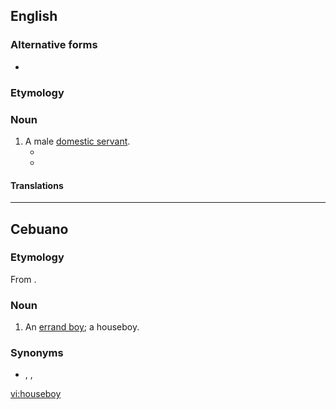 {{also|house boy}}
==English==

===Alternative forms===
* {{l|en|house boy}}

===Etymology===
{{compound|house|boy|lang=en}}

===Noun===
{{en-noun}}

# A male [[domestic servant]].
#* {{quote-book|author=Ralph Lionel German|title=Handbook to British Malaya, 1935|location=[London]|publisher=[R. L. German]: Obtainable from the Malay Information Agency, {{w|Waterlow and Sons}}|year=1935|page=50|oclc=27325434|passage=House servants are usually either Chinese or Tamil, the former predominating, especially in towns of any size. The domestic staff will in general consist of a '''houseboy''' (in large establishments two '''houseboys'''), a water carrier (''tukang ayer''), whose duties include washing dishes and preparing baths, a cook, a gardener, a chauffeur or ''sais'', and perhaps an ''ayah'' (if Chinese, ''amah'') or two, according to the size of the family.}}
#* {{quote-journal|author=Office of International Trade|coauthors=[[w:International Trade Administration|Bureau of Foreign and Domestic Commerce]]|journal=International Reference Service|location=Washington, D.C.|publisher=[[w:United States Government Publishing Office|United States Government Printing Office]]|year=1949|volume=6|page=64|oclc=747291382|passage=A married man with a family of three living in a private house with require in most cases a cook, '''houseboy''', an amah (female servant) for washing and ironing, a second amah to take care of small children or infants, and one or possibly two gardeners depending on the size of the lot. A syce (chauffeur) is optional in each individual case. Cooks, '''houseboys''', and amahs are usually Chinese, while gardeners and chauffeurs are Malay.}}

====Translations====
{{trans-top|male domestic servant}}
{{trans-mid}}
{{trans-bottom}}

----

==Cebuano==

===Etymology===
From {{etyl|en|ceb}} {{m|en|houseboy}}.

===Noun===
{{head|ceb|noun}}

# An [[errand boy]]; a houseboy.

===Synonyms===

* {{sense|errand boy|lang=ceb}} {{l|ceb|boy}}, {{l|ceb|muchacho}}, {{l|ceb|mutsatso}}

[[vi:houseboy]]